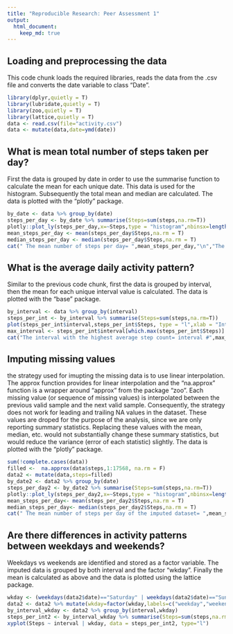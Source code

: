 ```yaml
---
title: "Reproducible Research: Peer Assessment 1"
output: 
  html_document:
    keep_md: true
---
```



## Loading and preprocessing the data
This code chunk loads the required libraries, reads the data from the .csv file and converts the date variable to class "Date".
```r
library(dplyr,quietly = T)
library(lubridate,quietly = T)
library(zoo,quietly = T)
library(lattice,quietly = T)
data <- read.csv(file="activity.csv")
data <- mutate(data,date=ymd(date))
```
## What is mean total number of steps taken per day?
First the data is grouped by date in order to use the summarise function to calculate the mean for each unique date. This data is used for the histogram. Subsequently the total mean and median are calculated. The data is plotted with the "plotly" package.
```r
by_date <- data %>% group_by(date)
steps_per_day <- by_date %>% summarise(Steps=sum(steps,na.rm=T))
plotly::plot_ly(steps_per_day,x=~Steps,type = "histogram",nbinsx=length(steps_per_day$date))
mean_steps_per_day <- mean(steps_per_day$Steps,na.rm = T)
median_steps_per_day <- median(steps_per_day$Steps,na.rm = T)
cat(" The mean number of steps per day= ",mean_steps_per_day,"\n","The median number of steps per day= ",median_steps_per_day,"\n")
```
## What is the average daily activity pattern?
Similar to the previous code chunk, first the data is grouped by interval, then the mean for each unique interval value is calculated. The data is plotted with the "base" package.
```r
by_interval <- data %>% group_by(interval)
steps_per_int <- by_interval %>% summarise(Steps=sum(steps,na.rm=T))
plot(steps_per_int$interval,steps_per_int$Steps, type = "l",xlab = "Interval", ylab = "Steps")
max_interval <- steps_per_int$interval[which.max(steps_per_int$Steps)]
cat("The interval with the highest average step count= interval #",max_interval)
```
## Imputing missing values
the strategy used for imupting the missing data is to use linear interpolation. The approx function provides for linear interpolation and the "na.approx" function is a wrapper around "approx" from the package "zoo". Each missing value (or sequence of missing values) is interpolated between the previous valid sample and the next valid sample. Consequently, the strategy does not work for leading and trailing NA values in the dataset. These values are droped for the purpose of the analysis, since we are only reporting summary statistics. Replacing these values with the mean, median, etc. would not substantially change these summary statistics, but would reduce the variance (error of each statistic) slightly. The data is plotted with the "plotly" package.
```r
sum(!complete.cases(data))
filled <-  na.approx(data$steps,1:17568, na.rm = F)
data2 <- mutate(data,steps=filled)
by_date2 <- data2 %>% group_by(date)
steps_per_day2 <- by_date2 %>% summarise(Steps=sum(steps,na.rm=T))
plotly::plot_ly(steps_per_day2,x=~Steps,type = "histogram",nbinsx=length(steps_per_day2$date))
mean_steps_per_day<- mean(steps_per_day2$Steps,na.rm = T)
median_steps_per_day<- median(steps_per_day2$Steps,na.rm = T)
cat(" The mean number of steps per day of the imputed dataset= ",mean_steps_per_day,"\n","The median number of steps per day of the imputed dataset= ",median_steps_per_day,"\n")

```

## Are there differences in activity patterns between weekdays and weekends?
Weekdays vs weekends are identified and stored as a factor variable. The imputed data is grouped by both interval and the factor "wkday". Finally the mean is calculated as above and the data is plotted using the lattice package.
```r
wkday <- (weekdays(data2$date)=="Saturday" | weekdays(data2$date)=="Sunday")
data2 <- data2 %>% mutate(wkday=factor(wkday,labels=c("weekday","weekend")))
by_interval_wkday <- data2 %>% group_by(interval,wkday)
steps_per_int2 <- by_interval_wkday %>% summarise(Steps=sum(steps,na.rm=T))
xyplot(Steps ~ interval | wkday, data = steps_per_int2, type="l")


```
